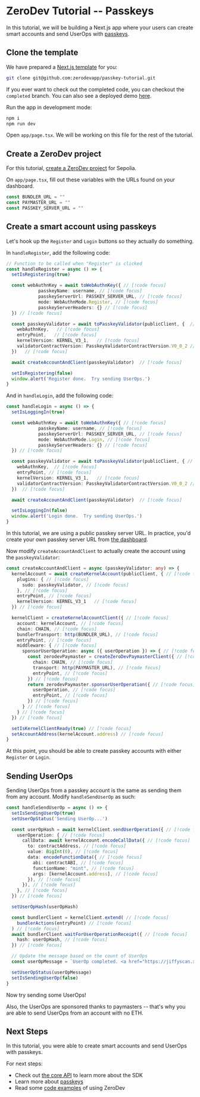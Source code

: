 # ZeroDev Tutorial -- Passkeys

In this tutorial, we will be building a Next.js app where your users can create smart accounts and send UserOps with [passkeys](/sdk/v5_3_x/advanced/passkeys).

## Clone the template

We have prepared a [Next.js template](https://github.com/zerodevapp/passkey-tutorial) for you:

```bash
git clone git@github.com:zerodevapp/passkey-tutorial.git
```

If you ever want to check out the completed code, you can checkout the `completed` branch.  You can also see a deployed demo [here](https://passkey-demo.zerodev.app/).

Run the app in development mode:

```bash
npm i
npm run dev
```

Open `app/page.tsx`.  We will be working on this file for the rest of the tutorial.

## Create a ZeroDev project

For this tutorial, [create a ZeroDev project](https://dashboard.zerodev.app) for Sepolia.

On `app/page.tsx`, fill out these variables with the URLs found on your dashboard.

```ts
const BUNDLER_URL = ""
const PAYMASTER_URL = ""
const PASSKEY_SERVER_URL = ""
```

## Create a smart account using passkeys

Let's hook up the `Register` and `Login` buttons so they actually do something.

In `handleRegister`, add the following code:

```ts
// Function to be called when "Register" is clicked
const handleRegister = async () => {
  setIsRegistering(true)

  const webAuthnKey = await toWebAuthnKey({ // [!code focus]
            passkeyName: username, // [!code focus]
            passkeyServerUrl: PASSKEY_SERVER_URL, // [!code focus]
            mode: WebAuthnMode.Register, // [!code focus]
            passkeyServerHeaders: {} // [!code focus]
  }) // [!code focus]

  const passkeyValidator = await toPasskeyValidator(publicClient, {  // [!code focus]
    webAuthnKey,   // [!code focus]
    entryPoint,   // [!code focus]
    kernelVersion: KERNEL_V3_1,   // [!code focus]
    validatorContractVersion: PasskeyValidatorContractVersion.V0_0_2 // [!code focus]
  })   // [!code focus]

  await createAccountAndClient(passkeyValidator)  // [!code focus]

  setIsRegistering(false)
  window.alert('Register done.  Try sending UserOps.')
}
```

And in `handleLogin`, add the following code:

```ts
const handleLogin = async () => {
  setIsLoggingIn(true)

  const webAuthnKey = await toWebAuthnKey({ // [!code focus]
            passkeyName: username, // [!code focus]
            passkeyServerUrl: PASSKEY_SERVER_URL, // [!code focus]
            mode: WebAuthnMode.Login, // [!code focus]
            passkeyServerHeaders: {} // [!code focus]
  }) // [!code focus]

  const passkeyValidator = await toPasskeyValidator(publicClient, { // [!code focus]
    webAuthnKey,  // [!code focus]
    entryPoint, // [!code focus]
    kernelVersion: KERNEL_V3_1,   // [!code focus]
    validatorContractVersion: PasskeyValidatorContractVersion.V0_0_2 // [!code focus]
  })  // [!code focus]

  await createAccountAndClient(passkeyValidator)  // [!code focus]

  setIsLoggingIn(false)
  window.alert('Login done.  Try sending UserOps.')
}
```

In this tutorial, we are using a public passkey server URL.  In practice, you'd create your own passkey server URL from [the dashboard](https://dashboard.zerodev.app/).

Now modify `createAccountAndClient` to actually create the account using the `passkeyValidator`:

```ts
const createAccountAndClient = async (passkeyValidator: any) => {
  kernelAccount = await createKernelAccount(publicClient, { // [!code focus]
    plugins: { // [!code focus]
      sudo: passkeyValidator, // [!code focus]
    }, // [!code focus]
    entryPoint, // [!code focus]
    kernelVersion: KERNEL_V3_1   // [!code focus]
  }) // [!code focus]

  kernelClient = createKernelAccountClient({ // [!code focus]
    account: kernelAccount, // [!code focus]
    chain: CHAIN, // [!code focus]
    bundlerTransport: http(BUNDLER_URL), // [!code focus]
    entryPoint, // [!code focus]
    middleware: { // [!code focus]
      sponsorUserOperation: async ({ userOperation }) => { // [!code focus]
        const zerodevPaymaster = createZeroDevPaymasterClient({ // [!code focus]
          chain: CHAIN, // [!code focus]
          transport: http(PAYMASTER_URL), // [!code focus]
          entryPoint, // [!code focus]
        }) // [!code focus]
        return zerodevPaymaster.sponsorUserOperation({ // [!code focus]
          userOperation, // [!code focus]
          entryPoint, // [!code focus]
        }) // [!code focus]
      } // [!code focus]
    } // [!code focus]
  }) // [!code focus]

  setIsKernelClientReady(true) // [!code focus]
  setAccountAddress(kernelAccount.address) // [!code focus]
}
```

At this point, you should be able to create passkey accounts with either `Register` or `Login`.

## Sending UserOps

Sending UserOps from a passkey account is the same as sending them from any account.  Modify `handleSendUserOp` as such:

```ts
const handleSendUserOp = async () => {
  setIsSendingUserOp(true)
  setUserOpStatus('Sending UserOp...')

  const userOpHash = await kernelClient.sendUserOperation({ // [!code focus]
    userOperation: { // [!code focus]
      callData: await kernelAccount.encodeCallData({ // [!code focus]
        to: contractAddress, // [!code focus]
        value: BigInt(0), // [!code focus]
        data: encodeFunctionData({ // [!code focus]
          abi: contractABI, // [!code focus]
          functionName: "mint", // [!code focus]
          args: [kernelAccount.address], // [!code focus]
        }), // [!code focus]
      }), // [!code focus]
    }, // [!code focus]
  }) // [!code focus]

  setUserOpHash(userOpHash)

  const bundlerClient = kernelClient.extend( // [!code focus]
    bundlerActions(entryPoint) // [!code focus]
  ) // [!code focus]
  await bundlerClient.waitForUserOperationReceipt({ // [!code focus]
    hash: userOpHash, // [!code focus]
  }) // [!code focus]

  // Update the message based on the count of UserOps
  const userOpMessage = `UserOp completed. <a href="https://jiffyscan.xyz/userOpHash/${userOpHash}?network=sepolia" target="_blank" rel="noopener noreferrer" class="text-blue-500 hover:text-blue-700">Click here to view.</a>`

  setUserOpStatus(userOpMessage)
  setIsSendingUserOp(false)
}
```

Now try sending some UserOps!

Also, the UserOps are sponsored thanks to paymasters -- that's why you are able to send UserOps from an account with no ETH.

## Next Steps

In this tutorial, you were able to create smart accounts and send UserOps with passkeys.

For next steps:

- Check out [the core API](/sdk/v5_3_x/core-api/create-account) to learn more about the SDK
- Learn more about [passkeys](/sdk/v5_3_x/advanced/passkeys)
- Read some [code examples](https://github.com/zerodevapp/zerodev-examples) of using ZeroDev
